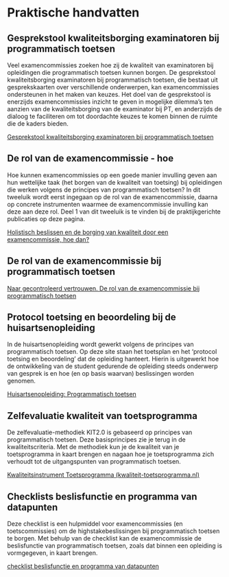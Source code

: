 # Praktische handvatten 

## Gesprekstool kwaliteitsborging examinatoren bij programmatisch toetsen  

Veel examencommissies zoeken hoe zij de kwaliteit van examinatoren bij opleidingen die programmatisch toetsen kunnen borgen. De gesprekstool kwaliteitsborging examinatoren bij programmatisch toetsen, die bestaat uit gesprekskaarten over verschillende onderwerpen, kan examencommissies ondersteunen in het maken van keuzes. Het doel van de gesprekstool is enerzijds examencommissies inzicht te geven in mogelijke dilemma’s ten aanzien van de kwaliteitsborging van de examinator bij PT, en anderzijds de dialoog te faciliteren om tot doordachte keuzes te komen binnen de ruimte die de kaders bieden.  

[Gesprekstool kwaliteitsborging examinatoren bij programmatisch toetsen](https://drive.google.com/file/d/10juwQ0TBNENqnTCYMDqLFwkOZSXYb6W_/view?usp=share_link)

## De rol van de examencommissie - hoe 

Hoe kunnen examencommissies op een goede manier invulling geven aan hun wettelijke taak (het borgen van de kwaliteit van toetsing) bij opleidingen die werken volgens de principes van programmatisch toetsen? In dit tweeluik wordt eerst ingegaan op de rol van de examencommissie, daarna op concrete instrumenten waarmee de examencommissie invulling kan deze aan deze rol. Deel 1 van dit tweeluik is te vinden bij de praktijkgerichte publicaties op deze pagina. 

[Holistisch beslissen en de borging van kwaliteit door een examencommissie, hoe dan?](https://lerenvantoetsen.nl/holistisch-beslissen-en-de-borging-van-kwaliteit-door-een-examencommissie-hoe-dan/)

## De rol van de examencommissie bij programmatisch toetsen

[Naar gecontroleerd vertrouwen. De rol van de examencommissie bij programmatisch toetsen](https://lerenvantoetsen.nl/naar-gecontroleerd-vertrouwen-de-rol-van-de-examencommissie-bij-programmatisch-toetsen/)

## Protocol toetsing en beoordeling bij de huisartsenopleiding 

In de huisartsenopleiding wordt gewerkt volgens de principes van programmatisch toetsen. Op deze site staan het toetsplan en het 'protocol toetsing en beoordeling' dat de opleiding hanteert. Hierin is uitgewerkt hoe de ontwikkeling van de student gedurende de opleiding steeds onderwerp van gesprek is en hoe (en op basis waarvan) beslissingen worden genomen. 

[Huisartsenopleiding: Programmatisch toetsen](https://www.huisartsopleiding.nl/toetsen-beoordelen/programmatisch-toetsen/)

## Zelfevaluatie kwaliteit van toetsprogramma 

De zelfevaluatie-methodiek KIT2.0 is gebaseerd op principes van programmatisch toetsen. Deze basisprincipes zie je terug in de kwaliteitscriteria. Met de methodiek kun je de kwaliteit van je toetsprogramma in kaart brengen en nagaan hoe je toetsprogramma zich verhoudt tot de uitgangspunten van programmatisch toetsen. 

[Kwaliteitsinstrument Toetsprogramma (kwaliteit-toetsprogramma.nl)](https://www.kwaliteit-toetsprogramma.nl/)

## Checklists beslisfunctie en programma van datapunten

Deze checklist is een hulpmiddel voor examencommissies (en toetscommissies) om de highstakebeslissingen bij programmatisch toetsen te borgen. Met behulp van de checklist kan de examencommissie de beslisfunctie van programmatisch toetsen, zoals dat binnen een opleiding is vormgegeven, in kaart brengen.

[checklist beslisfunctie en programma van datapunten](https://drive.google.com/file/d/1cWB4SFt_i_EkpxYUM70Q6mGQuIfbl_f0/view?usp=sharing)